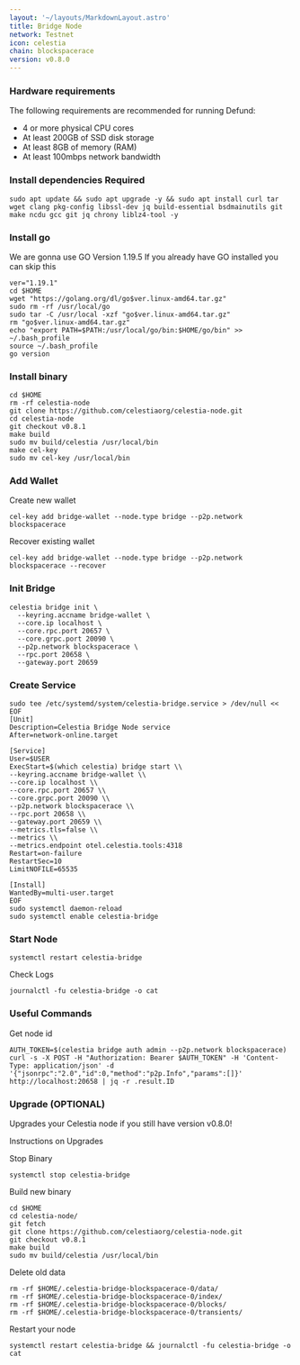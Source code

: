 ```yaml
---
layout: '~/layouts/MarkdownLayout.astro'
title: Bridge Node
network: Testnet
icon: celestia
chain: blockspacerace
version: v0.8.0
---
```


### Hardware requirements

The following requirements are recommended for running Defund:

- 4 or more physical CPU cores
- At least 200GB of SSD disk storage
- At least 8GB of memory (RAM)
- At least 100mbps network bandwidth


### Install dependencies Required

```
sudo apt update && sudo apt upgrade -y && sudo apt install curl tar wget clang pkg-config libssl-dev jq build-essential bsdmainutils git make ncdu gcc git jq chrony liblz4-tool -y
```

### Install go

We are gonna use GO Version 1.19.5
If you already have GO installed you can skip this 

```
ver="1.19.1"
cd $HOME
wget "https://golang.org/dl/go$ver.linux-amd64.tar.gz"
sudo rm -rf /usr/local/go
sudo tar -C /usr/local -xzf "go$ver.linux-amd64.tar.gz"
rm "go$ver.linux-amd64.tar.gz"
echo "export PATH=$PATH:/usr/local/go/bin:$HOME/go/bin" >> ~/.bash_profile
source ~/.bash_profile
go version
```

### Install binary

```
cd $HOME 
rm -rf celestia-node 
git clone https://github.com/celestiaorg/celestia-node.git 
cd celestia-node
git checkout v0.8.1
make build
sudo mv build/celestia /usr/local/bin
make cel-key
sudo mv cel-key /usr/local/bin
```

### Add Wallet

Create new wallet

```
cel-key add bridge-wallet --node.type bridge --p2p.network blockspacerace
```

Recover existing wallet

```
cel-key add bridge-wallet --node.type bridge --p2p.network blockspacerace --recover
```

### Init Bridge

```
celestia bridge init \
  --keyring.accname bridge-wallet \
  --core.ip localhost \
  --core.rpc.port 20657 \
  --core.grpc.port 20090 \
  --p2p.network blockspacerace \
  --rpc.port 20658 \
  --gateway.port 20659
```

### Create Service
```
sudo tee /etc/systemd/system/celestia-bridge.service > /dev/null << EOF
[Unit]
Description=Celestia Bridge Node service
After=network-online.target

[Service]
User=$USER
ExecStart=$(which celestia) bridge start \\
--keyring.accname bridge-wallet \\
--core.ip localhost \\
--core.rpc.port 20657 \\
--core.grpc.port 20090 \\
--p2p.network blockspacerace \\
--rpc.port 20658 \\
--gateway.port 20659 \\
--metrics.tls=false \\
--metrics \\
--metrics.endpoint otel.celestia.tools:4318 
Restart=on-failure
RestartSec=10
LimitNOFILE=65535

[Install]
WantedBy=multi-user.target
EOF
sudo systemctl daemon-reload
sudo systemctl enable celestia-bridge
```

### Start Node

```
systemctl restart celestia-bridge
```

Check Logs 
```
journalctl -fu celestia-bridge -o cat
```

### Useful Commands

Get node id
```
AUTH_TOKEN=$(celestia bridge auth admin --p2p.network blockspacerace)
curl -s -X POST -H "Authorization: Bearer $AUTH_TOKEN" -H 'Content-Type: application/json' -d '{"jsonrpc":"2.0","id":0,"method":"p2p.Info","params":[]}' http://localhost:20658 | jq -r .result.ID
```

### Upgrade (OPTIONAL)

Upgrades your Celestia node if you still have version v0.8.0!

Instructions on Upgrades

Stop Binary
```
systemctl stop celestia-bridge
```

Build new binary
```
cd $HOME 
cd celestia-node/
git fetch
git clone https://github.com/celestiaorg/celestia-node.git 
git checkout v0.8.1
make build
sudo mv build/celestia /usr/local/bin
```

Delete old data
```
rm -rf $HOME/.celestia-bridge-blockspacerace-0/data/
rm -rf $HOME/.celestia-bridge-blockspacerace-0/index/
rm -rf $HOME/.celestia-bridge-blockspacerace-0/blocks/
rm -rf $HOME/.celestia-bridge-blockspacerace-0/transients/
```

Restart your node
```
systemctl restart celestia-bridge && journalctl -fu celestia-bridge -o cat
```
